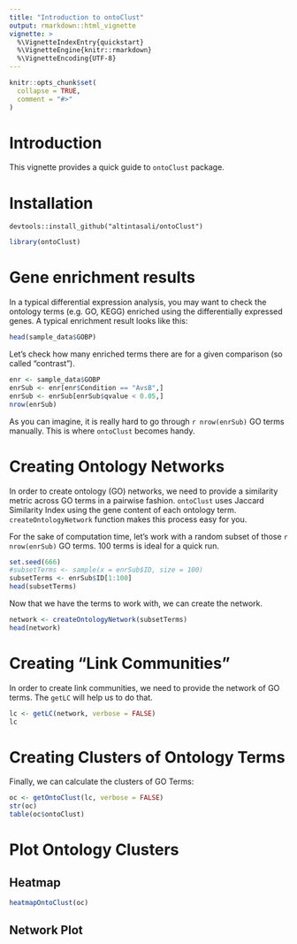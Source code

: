 ```yaml
---
title: "Introduction to ontoClust"
output: rmarkdown::html_vignette
vignette: >
  %\VignetteIndexEntry{quickstart}
  %\VignetteEngine{knitr::rmarkdown}
  %\VignetteEncoding{UTF-8}
---
```


```r
knitr::opts_chunk$set(
  collapse = TRUE,
  comment = "#>"
)
```

# Introduction
This vignette provides a quick guide to ``ontoClust`` package.

# Installation


```
devtools::install_github("altintasali/ontoClust")
```

```r
library(ontoClust)
```

# Gene enrichment results
In a typical differential expression analysis, you may want to check the ontology terms (e.g. GO, KEGG) enriched using the differentially expressed genes. A typical enrichment result looks like this:

```r
head(sample_data$GOBP)
```

Let's check how many enriched terms there are for a given comparison (so called "contrast").
```r
enr <- sample_data$GOBP
enrSub <- enr[enr$Condition == "AvsB",]
enrSub <- enrSub[enrSub$qvalue < 0.05,]
nrow(enrSub)
```

As you can imagine, it is really hard to go through `r nrow(enrSub)` GO terms manually. This is where ``ontoClust`` becomes handy.

# Creating Ontology Networks 
In order to create ontology (GO) networks, we need to provide a similarity metric across GO terms in a pairwise fashion. ``ontoClust`` uses Jaccard Similarity Index using the gene content of each ontology term. ``createOntologyNetwork`` function makes this process easy for you. 

For the sake of computation time, let's work with a random subset of those `r nrow(enrSub)` GO terms. 100 terms is ideal for a quick run. 

```r
set.seed(666)
#subsetTerms <- sample(x = enrSub$ID, size = 100)
subsetTerms <- enrSub$ID[1:100]
head(subsetTerms)
```

Now that we have the terms to work with, we can create the network.
```r
network <- createOntologyNetwork(subsetTerms)
head(network)
```

# Creating "Link Communities" 
In order to create link communities, we need to provide the network of GO terms. The ``getLC`` will help us to do that.

```r
lc <- getLC(network, verbose = FALSE)
lc
```

# Creating Clusters of Ontology Terms
Finally, we can calculate the clusters of GO Terms:

```r
oc <- getOntoClust(lc, verbose = FALSE)
str(oc)
table(oc$ontoClust)
```

# Plot Ontology Clusters
## Heatmap 
```r
heatmapOntoClust(oc)
```

## Network Plot


